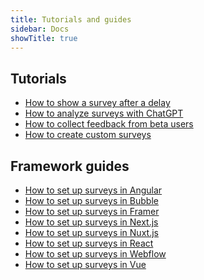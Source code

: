 ```yaml
---
title: Tutorials and guides
sidebar: Docs
showTitle: true
---
```


## Tutorials
- [How to show a survey after a delay](/tutorials/delayed-survey)
- [How to analyze surveys with ChatGPT](/tutorials/analyze-surveys-with-chatgpt)
- [How to collect feedback from beta users](/tutorials/beta-feedback)
- [How to create custom surveys](/tutorials/survey)

## Framework guides 

- [How to set up surveys in Angular](/tutorials/angular-surveys)
- [How to set up surveys in Bubble](/tutorials/bubble-surveys)
- [How to set up surveys in Framer](/tutorials/framer-surveys)
- [How to set up surveys in Next.js](/tutorials/nextjs-surveys)
- [How to set up surveys in Nuxt.js](/tutorials/nuxt-surveys)
- [How to set up surveys in React](/tutorials/react-surveys)
- [How to set up surveys in Webflow](/tutorials/webflow-surveys)
- [How to set up surveys in Vue](/tutorials/vue-surveys)

